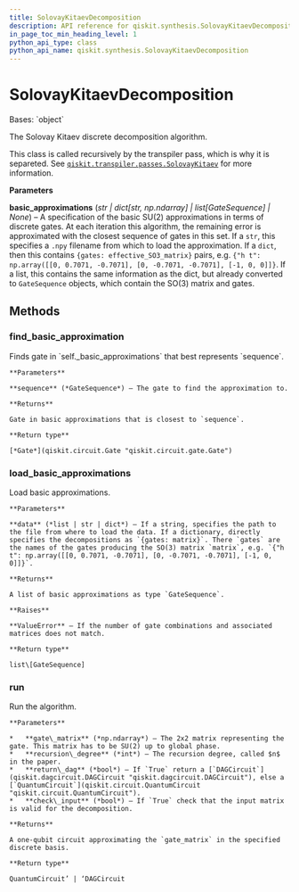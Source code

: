 ```yaml
---
title: SolovayKitaevDecomposition
description: API reference for qiskit.synthesis.SolovayKitaevDecomposition
in_page_toc_min_heading_level: 1
python_api_type: class
python_api_name: qiskit.synthesis.SolovayKitaevDecomposition
---
```


# SolovayKitaevDecomposition

<Class id="qiskit.synthesis.SolovayKitaevDecomposition" isDedicatedPage={true} github="https://github.com/qiskit/qiskit/tree/stable/0.24/qiskit/synthesis/discrete_basis/solovay_kitaev.py" signature="SolovayKitaevDecomposition(basic_approximations=None)" modifiers="class">
  Bases: `object`

  The Solovay Kitaev discrete decomposition algorithm.

  This class is called recursively by the transpiler pass, which is why it is separeted. See [`qiskit.transpiler.passes.SolovayKitaev`](qiskit.transpiler.passes.SolovayKitaev "qiskit.transpiler.passes.SolovayKitaev") for more information.

  **Parameters**

  **basic\_approximations** (*str | dict\[str, np.ndarray] | list\[GateSequence] | None*) – A specification of the basic SU(2) approximations in terms of discrete gates. At each iteration this algorithm, the remaining error is approximated with the closest sequence of gates in this set. If a `str`, this specifies a `.npy` filename from which to load the approximation. If a `dict`, then this contains `{gates: effective_SO3_matrix}` pairs, e.g. `{"h t": np.array([[0, 0.7071, -0.7071], [0, -0.7071, -0.7071], [-1, 0, 0]]}`. If a list, this contains the same information as the dict, but already converted to `GateSequence` objects, which contain the SO(3) matrix and gates.

  ## Methods

  <span id="qiskit-synthesis-solovaykitaevdecomposition-find-basic-approximation" />

  ### find\_basic\_approximation

  <Function id="qiskit.synthesis.SolovayKitaevDecomposition.find_basic_approximation" signature="SolovayKitaevDecomposition.find_basic_approximation(sequence)">
    Finds gate in `self._basic_approximations` that best represents `sequence`.

    **Parameters**

    **sequence** (*GateSequence*) – The gate to find the approximation to.

    **Returns**

    Gate in basic approximations that is closest to `sequence`.

    **Return type**

    [*Gate*](qiskit.circuit.Gate "qiskit.circuit.gate.Gate")
  </Function>

  <span id="qiskit-synthesis-solovaykitaevdecomposition-load-basic-approximations" />

  ### load\_basic\_approximations

  <Function id="qiskit.synthesis.SolovayKitaevDecomposition.load_basic_approximations" signature="SolovayKitaevDecomposition.load_basic_approximations(data)">
    Load basic approximations.

    **Parameters**

    **data** (*list | str | dict*) – If a string, specifies the path to the file from where to load the data. If a dictionary, directly specifies the decompositions as `{gates: matrix}`. There `gates` are the names of the gates producing the SO(3) matrix `matrix`, e.g. `{"h t": np.array([[0, 0.7071, -0.7071], [0, -0.7071, -0.7071], [-1, 0, 0]]}`.

    **Returns**

    A list of basic approximations as type `GateSequence`.

    **Raises**

    **ValueError** – If the number of gate combinations and associated matrices does not match.

    **Return type**

    list\[GateSequence]
  </Function>

  <span id="qiskit-synthesis-solovaykitaevdecomposition-run" />

  ### run

  <Function id="qiskit.synthesis.SolovayKitaevDecomposition.run" signature="SolovayKitaevDecomposition.run(gate_matrix, recursion_degree, return_dag=False, check_input=True)">
    Run the algorithm.

    **Parameters**

    *   **gate\_matrix** (*np.ndarray*) – The 2x2 matrix representing the gate. This matrix has to be SU(2) up to global phase.
    *   **recursion\_degree** (*int*) – The recursion degree, called $n$ in the paper.
    *   **return\_dag** (*bool*) – If `True` return a [`DAGCircuit`](qiskit.dagcircuit.DAGCircuit "qiskit.dagcircuit.DAGCircuit"), else a [`QuantumCircuit`](qiskit.circuit.QuantumCircuit "qiskit.circuit.QuantumCircuit").
    *   **check\_input** (*bool*) – If `True` check that the input matrix is valid for the decomposition.

    **Returns**

    A one-qubit circuit approximating the `gate_matrix` in the specified discrete basis.

    **Return type**

    QuantumCircuit’ | ‘DAGCircuit
  </Function>
</Class>

